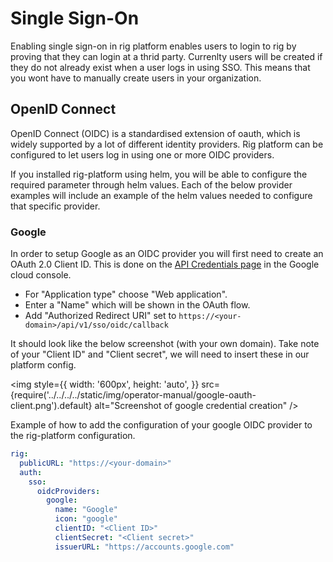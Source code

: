 # Single Sign-On

Enabling single sign-on in rig platform enables users to login to rig by
proving that they can login at a thrid party. Currenlty users will be created
if they do not already exist when a user logs in using SSO. This means that you
wont have to manually create users in your organization.

## OpenID Connect

OpenID Connect (OIDC) is a standardised extension of oauth, which is widely
supported by a lot of different identity providers. Rig platform can be
configured to let users log in using one or more OIDC providers.

If you installed rig-platform using helm, you will be able to configure the
required parameter through helm values. Each of the below provider examples
will include an example of the helm values needed to configure that specific
provider.

### Google

In order to setup Google as an OIDC provider you will first need to create an
OAuth 2.0 Client ID. This is done on the [API Credentials
page](https://console.cloud.google.com/apis/credentials) in the Google cloud
console.

- For "Application type" choose "Web application".
- Enter a "Name" which will be shown in the OAuth flow.
- Add "Authorized Redirect URI" set to
  `https://<your-domain>/api/v1/sso/oidc/callback`

It should look like the below screenshot (with your own domain). Take note of your "Client ID" and "Client secret", we will need to insert these in our platform config.

<img style={{
    width: '600px',
    height: 'auto',
}} src={require('../../../../static/img/operator-manual/google-oauth-client.png').default} alt="Screenshot of google credential creation" />

Example of how to add the configuration of your google OIDC provider to the
rig-platform configuration.

```yaml
rig:
  publicURL: "https://<your-domain>"
  auth:
    sso:
      oidcProviders:
        google:
          name: "Google"
          icon: "google"
          clientID: "<Client ID>"
          clientSecret: "<Client secret>"
          issuerURL: "https://accounts.google.com"
```
